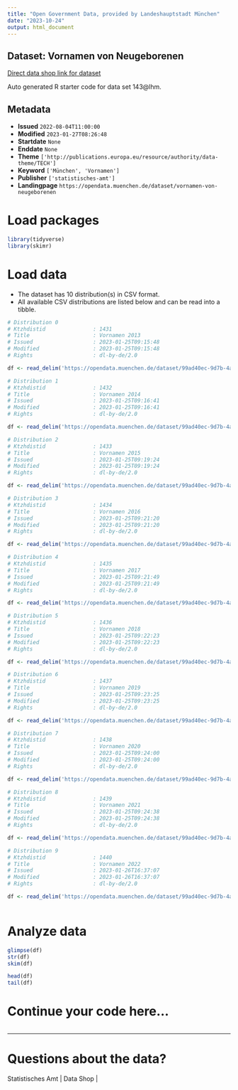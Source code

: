 ```yaml
---
title: "Open Government Data, provided by Landeshauptstadt München"
date: "2023-10-24"
output: html_document
---
```


## Dataset: Vornamen von Neugeborenen

[Direct data shop link for dataset](https://opendata.muenchen.de/dataset/vornamen-von-neugeborenen)

Auto generated R starter code for data set 143@lhm.

## Metadata

- **Issued** `2022-08-04T11:00:00`
- **Modified** `2023-01-27T08:26:48`
- **Startdate** `None`
- **Enddate** `None`
- **Theme** `['http://publications.europa.eu/resource/authority/data-theme/TECH']`
- **Keyword** `['München', 'Vornamen']`
- **Publisher** `['statistisches-amt']`
- **Landingpage** `https://opendata.muenchen.de/dataset/vornamen-von-neugeborenen`


# Load packages

```r

library(tidyverse)
library(skimr)

```

# Load data

-   The dataset has 10 distribution(s) in CSV format.
-   All available CSV distributions are listed below and can be read into a tibble.

```r

# Distribution 0
# Ktzhdistid               : 1431
# Title                    : Vornamen 2013
# Issued                   : 2023-01-25T09:15:48
# Modified                 : 2023-01-25T09:15:48
# Rights                   : dl-by-de/2.0

df <- read_delim('https://opendata.muenchen.de/dataset/99ad40ec-9d7b-4a2e-87eb-9bac783fb57a/resource/17c4915d-6b8b-470f-a6b6-31f61b10a285/download/vornamen_2013.csv')

# Distribution 1
# Ktzhdistid               : 1432
# Title                    : Vornamen 2014
# Issued                   : 2023-01-25T09:16:41
# Modified                 : 2023-01-25T09:16:41
# Rights                   : dl-by-de/2.0

df <- read_delim('https://opendata.muenchen.de/dataset/99ad40ec-9d7b-4a2e-87eb-9bac783fb57a/resource/5d581ba3-4c7e-4057-8be1-04d56bb0d8d6/download/vornamen_2014.csv')

# Distribution 2
# Ktzhdistid               : 1433
# Title                    : Vornamen 2015
# Issued                   : 2023-01-25T09:19:24
# Modified                 : 2023-01-25T09:19:24
# Rights                   : dl-by-de/2.0

df <- read_delim('https://opendata.muenchen.de/dataset/99ad40ec-9d7b-4a2e-87eb-9bac783fb57a/resource/c11e8fef-94c8-4e16-a769-70dc6b98b69b/download/vornamen_2015.csv')

# Distribution 3
# Ktzhdistid               : 1434
# Title                    : Vornamen 2016
# Issued                   : 2023-01-25T09:21:20
# Modified                 : 2023-01-25T09:21:20
# Rights                   : dl-by-de/2.0

df <- read_delim('https://opendata.muenchen.de/dataset/99ad40ec-9d7b-4a2e-87eb-9bac783fb57a/resource/6655ec3c-251a-4a5e-9a57-d60c4ad59ca3/download/vornamen2016.csv')

# Distribution 4
# Ktzhdistid               : 1435
# Title                    : Vornamen 2017
# Issued                   : 2023-01-25T09:21:49
# Modified                 : 2023-01-25T09:21:49
# Rights                   : dl-by-de/2.0

df <- read_delim('https://opendata.muenchen.de/dataset/99ad40ec-9d7b-4a2e-87eb-9bac783fb57a/resource/2c70d289-8b1a-4071-9739-866c5e532b77/download/vornamen2017.csv')

# Distribution 5
# Ktzhdistid               : 1436
# Title                    : Vornamen 2018
# Issued                   : 2023-01-25T09:22:23
# Modified                 : 2023-01-25T09:22:23
# Rights                   : dl-by-de/2.0

df <- read_delim('https://opendata.muenchen.de/dataset/99ad40ec-9d7b-4a2e-87eb-9bac783fb57a/resource/23fdd53e-485a-46bd-abb6-d7a51b2ebb18/download/vornamen_2018.csv')

# Distribution 6
# Ktzhdistid               : 1437
# Title                    : Vornamen 2019
# Issued                   : 2023-01-25T09:23:25
# Modified                 : 2023-01-25T09:23:25
# Rights                   : dl-by-de/2.0

df <- read_delim('https://opendata.muenchen.de/dataset/99ad40ec-9d7b-4a2e-87eb-9bac783fb57a/resource/523d5860-25eb-4bea-96e3-193d1dacfb8f/download/vornamen2019.csv')

# Distribution 7
# Ktzhdistid               : 1438
# Title                    : Vornamen 2020
# Issued                   : 2023-01-25T09:24:00
# Modified                 : 2023-01-25T09:24:00
# Rights                   : dl-by-de/2.0

df <- read_delim('https://opendata.muenchen.de/dataset/99ad40ec-9d7b-4a2e-87eb-9bac783fb57a/resource/48a4c5fd-f5f2-4c0c-bcb3-222fd9ebda67/download/vornamen_2020.csv')

# Distribution 8
# Ktzhdistid               : 1439
# Title                    : Vornamen 2021
# Issued                   : 2023-01-25T09:24:38
# Modified                 : 2023-01-25T09:24:38
# Rights                   : dl-by-de/2.0

df <- read_delim('https://opendata.muenchen.de/dataset/99ad40ec-9d7b-4a2e-87eb-9bac783fb57a/resource/dc6170db-f7f4-4bdc-b790-13df55f0cf64/download/vornamen_2021.csv')

# Distribution 9
# Ktzhdistid               : 1440
# Title                    : Vornamen 2022
# Issued                   : 2023-01-26T16:37:07
# Modified                 : 2023-01-26T16:37:07
# Rights                   : dl-by-de/2.0

df <- read_delim('https://opendata.muenchen.de/dataset/99ad40ec-9d7b-4a2e-87eb-9bac783fb57a/resource/5f11d3a0-4779-4f64-b113-b59326e6d839/download/open_data_portal_2022.csv')



```

# Analyze data

```r

glimpse(df)
str(df)
skim(df)

head(df)
tail(df)

```

# Continue your code here...

```r

```

------------------------------------------------------------------------

# Questions about the data?

Statistisches Amt | Data Shop | 
